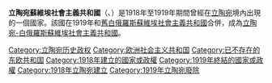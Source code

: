 {{expand|time=2015-01-21T16:49:23+00:00}}
{{unreferenced|time=2015-01-21T16:49:23+00:00}}
'''立陶宛蘇維埃社會主義共和國'''（{{lang-lt|Lietuvos Tarybų Socialistinė Respublika}}、{{lang-ru|Литовская Советская Социалистическая Республика}}）是1918年至1919年期間曾經在[[立陶宛|立陶宛]]境內出現的一個國家。該國在1919年和[[白俄羅斯蘇維埃社會主義共和國_(1919年)|舊白俄羅斯蘇維埃社會主義共和國]]合併，成為[[立陶宛-白俄羅斯蘇維埃社會主義共和國|立陶宛-白俄羅斯蘇維埃社會主義共和國]]。

{{俄国革命国家}}
[[Category:立陶宛历史政权|Category:立陶宛历史政权]]
[[Category:欧洲社会主义共和国|Category:欧洲社会主义共和国]]
[[Category:已不存在的东欧共和国|Category:已不存在的东欧共和国]]
[[Category:1918年建立的國家或政權|Category:1918年建立的國家或政權]]
[[Category:1919年終結的國家或政權|Category:1919年終結的國家或政權]]
[[Category:1918年立陶宛建立|Category:1918年立陶宛建立]]
[[Category:1919年立陶宛廢除|Category:1919年立陶宛廢除]]